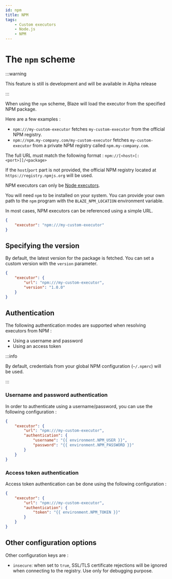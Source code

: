 ```yaml
---
id: npm
title: NPM
tags:
    - Custom executors
    - Node.js
    - NPM
---
```


# The `npm` scheme

:::warning

This feature is still is development and will be available in Alpha release

:::

When using the `npm` scheme, Blaze will load the executor from the specified NPM package.

Here are a few examples :

- `npm:///my-custom-executor` fetches `my-custom-executor` from the official NPM registry.
- `npm://npm.my-company.com/my-custom-executor` fetches `my-custom-executor` from a private NPM registry called `npm.my-company.com`. 

The full URL must match the following format : `npm://[<host>[:<port>]]/<package>`

If the `host`/`port` part is not provided, the official NPM registry located at `https://registry.npmjs.org` will be used.

NPM executors can only be [Node executors](../languages/node).

You will need `npm` to be installed on your system. You can provide your own path to the `npm` program with the `BLAZE_NPM_LOCATION` environment variable. 

In most cases, NPM executors can be referenced using a simple URL.

```json
{
    "executor": "npm:///my-custom-executor"
}
```

## Specifying the version

By default, the latest version for the package is fetched. You can set a custom version with the `version` parameter.

```json
{
    "executor": {
        "url": "npm:///my-custom-executor",
        "version": "1.0.0"
    }
}
```

## Authentication

The following authentication modes are supported when resolving executors from NPM :

- Using a username and password
- Using an access token

:::info

By default, credentials from your global NPM configuration (`~/.npmrc`) will be used.

:::

### Username and password authentication

In order to authenticate using a username/password, you can use the following configuration :

```json
{
    "executor": {
        "url": "npm:///my-custom-executor",
        "authentication": {
            "username": "{{ environment.NPM_USER }}",
            "password": "{{ environment.NPM_PASSWORD }}"
        }
    }
}
```

### Access token authentication

Access token authentication can be done using the following configuration :

```json
{
    "executor": {
        "url": "npm:///my-custom-executor",
        "authentication": {
            "token": "{{ environment.NPM_TOKEN }}"
        }
    }
}
```

## Other configuration options

Other configuration keys are :

- `insecure`: when set to `true`, SSL/TLS certificate rejections will be ignored when connecting to the registry. Use only for debugging purpose.